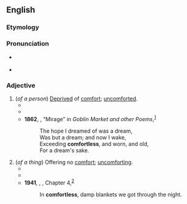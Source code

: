 ==English==

===Etymology===
{{suffix|en|comfort|less}}

===Pronunciation===
* {{a|UK}} {{IPA|en|/ˈkʌm.fət.ləs/}}
* {{a|US}} {{IPA|en|/ˈkʌm.fɚt.ləs/}}

===Adjective===
{{en-adj}}
# (''of a person'') [[deprive|Deprived]] of [[comfort]]; [[uncomforted]].
#* {{RQ:KJV|John|14|18|text=I will not leave you '''comfortless''': I will come to you.}}
#* {{RQ:Shakespeare Henry 8|II|3|text=The queen is '''comfortless''', and we forgetful<br>In our long absence: pray, do not deliver<br>What here you've heard to her.}}
#* '''1862''', {{w|Christina Rossetti}}, “Mirage” in ''Goblin Market and other Poems'',<sup>[http://www.gutenberg.org/cache/epub/16950/pg16950-images.html]</sup>
#*: The hope I dreamed of was a dream,
#*: Was but a dream; and now I wake,
#*: Exceeding '''comfortless''', and worn, and old,
#*: For a dream's sake.
# (''of a thing'') Offering no [[comfort]]; [[uncomforting]].
#* {{RQ:Shakespeare Titus|III|1|text=Alas, poor heart, that kiss is '''comfortless'''<br>As frozen water to a starved snake.}}
#* {{RQ:Mary Shelley Frankenstein|V|text=I did not dare return to the apartment which I inhabited, but felt impelled to hurry on, although drenched by the rain which poured from a black and '''comfortless''' sky.}}
#* '''1941''', {{w|Emily Carr}}, ''{{w|Klee Wyck}}'', Chapter 4,<sup>[http://www.gutenberg.net.au/ebooks01/0100131h.html]</sup>
#*: In '''comfortless''', damp blankets we got through the night.